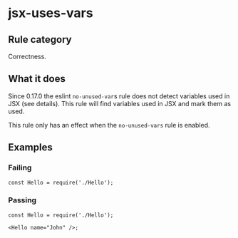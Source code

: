 # jsx-uses-vars

## Rule category

Correctness.

## What it does

Since 0.17.0 the eslint `no-unused-var`s rule does not detect variables used in JSX (see details). This rule will find variables used in JSX and mark them as used.

This rule only has an effect when the `no-unused-vars` rule is enabled.

## Examples

### Failing

```tsx
const Hello = require('./Hello');
```

### Passing

```tsx
const Hello = require('./Hello');

<Hello name="John" />;
```
